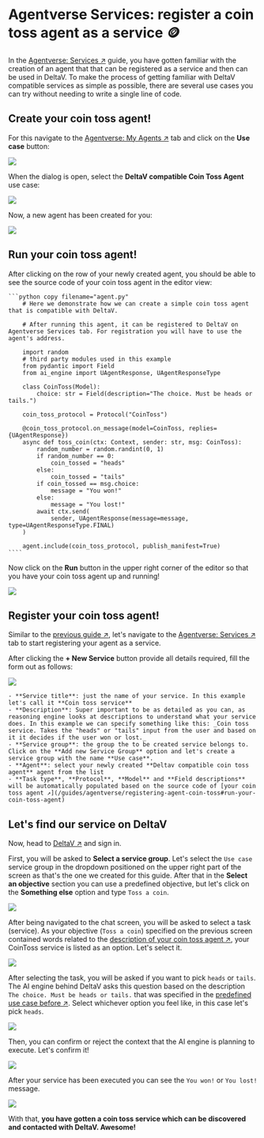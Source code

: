 
# Agentverse Services: register a coin toss agent as a service 🪙

In the [Agentverse: Services ↗️](/guides/agentverse/registering-agent-services) guide, you have gotten familiar with the creation of an agent that that can be registered as a service and then can be used in DeltaV.
To make the process of getting familiar with DeltaV compatible services as simple as possible, there are several use cases you can try without needing to write a single line of code.

## Create your coin toss agent!

For this navigate to the [Agentverse: My Agents ↗️](https://agentverse.ai/agents) tab and click on the **Use case** button:

![](../../../src/images/guides/agentverse/registering-agent-coin-toss/hosted-agent-use-case-button.png)

When the dialog is open, select the **DeltaV compatible Coin Toss Agent** use case:

![](../../../src/images/guides/agentverse/registering-agent-coin-toss/use-case-dialog.png)

Now, a new agent has been created for you:

![](../../../src/images/guides/agentverse/registering-agent-coin-toss/hosted-agent-in-list.png)

## Run your coin toss agent!

After clicking on the row of your newly created agent, you should be able to see the source code of your coin toss agent in the editor view:

    ```python copy filename="agent.py"
        # Here we demonstrate how we can create a simple coin toss agent that is compatible with DeltaV.

        # After running this agent, it can be registered to DeltaV on Agentverse Services tab. For registration you will have to use the agent's address.

        import random
        # third party modules used in this example
        from pydantic import Field
        from ai_engine import UAgentResponse, UAgentResponseType

        class CoinToss(Model):
            choice: str = Field(description="The choice. Must be heads or tails.")

        coin_toss_protocol = Protocol("CoinToss")

        @coin_toss_protocol.on_message(model=CoinToss, replies={UAgentResponse})
        async def toss_coin(ctx: Context, sender: str, msg: CoinToss):
            random_number = random.randint(0, 1)
            if random_number == 0:
                coin_tossed = "heads"
            else:
                coin_tossed = "tails"
            if coin_tossed == msg.choice:
                message = "You won!"
            else:
                message = "You lost!"
            await ctx.send(
                sender, UAgentResponse(message=message, type=UAgentResponseType.FINAL)
        )

        agent.include(coin_toss_protocol, publish_manifest=True)
    ````

Now click on the **Run** button in the upper right corner of the editor so that you have your coin toss agent up and running!

![](../../../src/images/guides/agentverse/registering-agent-coin-toss/run-hosted-agent.png)

## Register your coin toss agent!

Similar to the [previous guide ↗️](/guides/agentverse/registering-agent-services#register-your-agents-and-services), let's navigate to the [Agentverse: Services ↗️](https://agentverse.ai/services) tab to start registering your agent as a service.

After clicking the **+ New Service** button provide all details required, fill the form out as follows:

![](../../../src/images/guides/agentverse/registering-agent-coin-toss/new-service-dialog.png)

    - **Service title**: just the name of your service. In this example let's call it **Coin toss service**
    - **Description**: Super important to be as detailed as you can, as reasoning engine looks at descriptions to understand what your service does. In this example we can specify something like this: _Coin toss service. Takes the "heads" or "tails" input from the user and based on it it decides if the user won or lost._
    - **Service group**: the group the to be created service belongs to. Click on the **Add new Service Group** option and let's create a service group with the name **Use case**.
    - **Agent**: select your newly created **Deltav compatible coin toss agent** agent from the list
    - **Task type**, **Protocol**, **Model** and **Field descriptions** will be automatically populated based on the source code of [your coin toss agent ↗️](/guides/agentverse/registering-agent-coin-toss#run-your-coin-toss-agent)

## Let's find our service on DeltaV

Now, head to [DeltaV ↗️](https://deltav.agentverse.ai/) and sign in.

First, you will be asked to **Select a service group**. Let's select the `Use case` service group in the dropdown positioned on the upper right part of the screen as that's the one we created for this guide. After that in the **Select an objective** section you can use a predefined objective, but let's click on the **Something else** option and type `Toss a coin`.

![](../../../src/images/guides/agentverse/registering-agent-coin-toss/select-service-group.png)

After being navigated to the chat screen, you will be asked to select a task (service).
As your objective (`Toss a coin`) specified on the previous screen contained words related to the [description of your coin toss agent ↗️](/guides/agentverse/registering-agent-coin-toss#register-your-coin-toss-agent), your CoinToss service is listed as an option. Let's select it.

![](../../../src/images/guides/agentverse/registering-agent-coin-toss/select-task.png)

After selecting the task, you will be asked if you want to pick `heads` or `tails`. The AI engine behind DeltaV asks this question based on the description `The choice. Must be heads or tails.` that was specified in the [predefined use case before ↗️](/guides/agentverse/registering-agent-coin-toss#run-your-coin-toss-agent). Select whichever option you feel like, in this case let's pick `heads`.

![](../../../src/images/guides/agentverse/registering-agent-coin-toss/select-option.png)

Then, you can confirm or reject the context that the AI engine is planning to execute. Let's confirm it!

![](../../../src/images/guides/agentverse/registering-agent-coin-toss/confirm-context.png)

After your service has been executed you can see the `You won!` or `You lost!` message.

![](../../../src/images/guides/agentverse/registering-agent-coin-toss/task-completed.png)

With that, **you have gotten a coin toss service which can be discovered and contacted with DeltaV. Awesome!**

